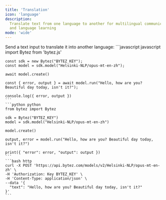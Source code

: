 ```yaml
---
title: 'Translation'
icon: 'language'
description:
  Translate text from one language to another for multilingual communication, content localization,
  and language learning
mode: 'wide'
---
```


<Accordion defaultOpen title="Basic usage">
  Send a text input to translate it into another language:

  <CodeGroup>
    ```javascript javascript
    import Bytez from 'bytez.js'

    const sdk = new Bytez("BYTEZ_KEY");
    const model = sdk.model("Helsinki-NLP/opus-mt-en-zh");

    await model.create()

    const { error, output } = await model.run("Hello, how are you? Beautiful day today, isn't it?");

    console.log({ error, output })
    ```
    ```python python
    from bytez import Bytez

    sdk = Bytez("BYTEZ_KEY")
    model = sdk.model("Helsinki-NLP/opus-mt-en-zh")

    model.create()

    output, error = model.run("Hello, how are you? Beautiful day today, isn't it?")

    print({ "error": error, "output": output })
    ```
    ```bash http
    curl -X POST 'https://api.bytez.com/models/v2/Helsinki-NLP/opus-mt-en-zh' \
    -H 'Authorization: Key BYTEZ_KEY' \
    -H 'Content-Type: application/json' \
    --data '{
      "text": "Hello, how are you? Beautiful day today, isn't it?"
    }'
    ```

  </CodeGroup>
</Accordion>
